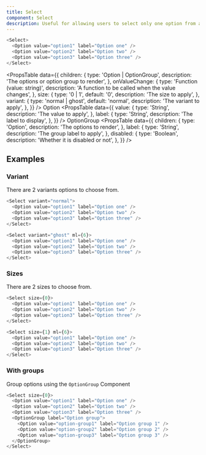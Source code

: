 ```yaml
---
title: Select
component: Select
description: Useful for allowing users to select only one option from a set.
---
```


```js live
<Select>
  <Option value="option1" label="Option one" />
  <Option value="option2" label="Option two" />
  <Option value="option3" label="Option three" />
</Select>
```

<PropsTable
  data={{
    children: {
      type: 'Option | OptionGroup',
      description: 'The options or option group to render',
    },
    onValueChange: {
      type: 'Function (value: string)',
      description: 'A function to be called when the value changes',
    },
    size: {
      type: '0 | 1',
      default: '0',
      description: 'The size to apply',
    },
    variant: {
      type: 'normal | ghost',
      default: 'normal',
      description: 'The variant to apply',
    },
  }}
/>
<Heading as="h2" size={4} mb={2} mt={6}>
  Option
</Heading>
<PropsTable
  data={{
    value: {
      type: 'String',
      description: 'The value to apply',
    },
    label: {
      type: 'String',
      description: 'The label to display',
    },
  }}
/>
<Heading as="h2" size={4} mb={2} mt={6}>
  OptionGroup
</Heading>
<PropsTable
  data={{
    children: {
      type: 'Option',
      description: 'The options to render',
    },
    label: {
      type: 'String',
      description: 'The group label to apply',
    },
    disabled: {
      type: 'Boolean',
      description: 'Whether it is disabled or not',
    },
  }}
/>

## Examples

### Variant

There are 2 variants options to choose from.

```js live
<Select variant="normal">
  <Option value="option1" label="Option one" />
  <Option value="option2" label="Option two" />
  <Option value="option3" label="Option three" />
</Select>

<Select variant="ghost" ml={6}>
  <Option value="option1" label="Option one" />
  <Option value="option2" label="Option two" />
  <Option value="option3" label="Option three" />
</Select>
```

### Sizes

There are 2 sizes to choose from.

```js live
<Select size={0}>
  <Option value="option1" label="Option one" />
  <Option value="option2" label="Option two" />
  <Option value="option3" label="Option three" />
</Select>

<Select size={1} ml={6}>
  <Option value="option1" label="Option one" />
  <Option value="option2" label="Option two" />
  <Option value="option3" label="Option three" />
</Select>
```

### With groups

Group options using the `OptionGroup` Component

```js live
<Select size={0}>
  <Option value="option1" label="Option one" />
  <Option value="option2" label="Option two" />
  <Option value="option3" label="Option three" />
  <OptionGroup label="Option group">
    <Option value="option-group1" label="Option group 1" />
    <Option value="option-group2" label="Option group 2" />
    <Option value="option-group3" label="Option group 3" />
  </OptionGroup>
</Select>
```